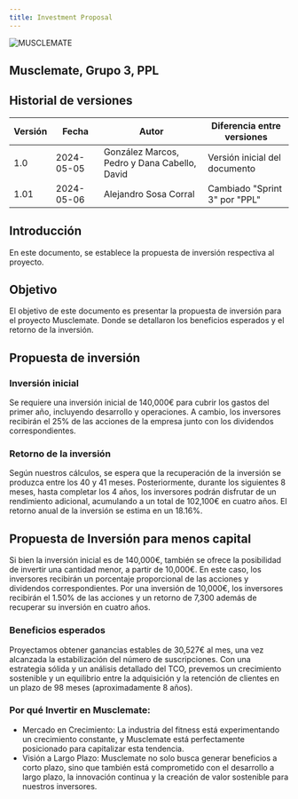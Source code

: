 ```yaml
---
title: Investment Proposal
---
```


![MUSCLEMATE](logo.png)

## Musclemate, Grupo 3, PPL

## Historial de versiones

| Versión | Fecha      | Autor                                        | Diferencia entre versiones                        |
| ------- | ---------- | -------------------------------------------- | ------------------------------------------------- |
| 1.0     | 2024-05-05 | González Marcos, Pedro y Dana Cabello, David | Versión inicial del documento                     |
| 1.01    | 2024-05-06 | Alejandro Sosa Corral | Cambiado "Sprint 3" por "PPL"                     |


## Introducción

En este documento, se establece la propuesta de inversión respectiva al proyecto.

## Objetivo

El objetivo de este documento es presentar la propuesta de inversión para el proyecto Musclemate. Donde se detallaron los beneficios esperados y el retorno de la inversión.

## Propuesta de inversión

### Inversión inicial


Se requiere una inversión inicial de 140,000€ para cubrir los gastos del primer año, incluyendo desarrollo y operaciones. A cambio, los inversores recibirán el 25% de las acciones de la empresa junto con los dividendos correspondientes. 


### Retorno de la inversión

Según nuestros cálculos, se espera que la recuperación de la inversión se produzca entre los 40 y 41 meses. Posteriormente, durante los siguientes 8 meses, hasta completar los 4 años, los inversores podrán disfrutar de un rendimiento adicional, acumulando a un total de 102,100€ en cuatro años. El retorno anual de la inversión se estima en un 18.16%.

## Propuesta de Inversión para menos capital

Si bien la inversión inicial es de 140,000€, también se ofrece la posibilidad de invertir una cantidad menor, a partir de 10,000€. En este caso, los inversores recibirán un porcentaje proporcional de las acciones y dividendos correspondientes. Por una inversión de 10,000€, los inversores recibirán el 1.50% de las acciones y un retorno de 7,300 además de recuperar su inversión en cuatro años.

### Beneficios esperados

Proyectamos obtener ganancias estables de 30,527€ al mes, una vez alcanzada la estabilización del número de suscripciones.
Con una estrategia sólida y un análisis detallado del TCO, prevemos un crecimiento sostenible y un equilibrio entre la adquisición y la retención de clientes en un plazo de 98 meses (aproximadamente 8 años).

### Por qué Invertir en Musclemate:

- Mercado en Crecimiento: La industria del fitness está experimentando un crecimiento constante, y Musclemate está perfectamente posicionado para capitalizar esta tendencia.
- Visión a Largo Plazo: Musclemate no solo busca generar beneficios a corto plazo, sino que también está comprometido con el desarrollo a largo plazo, la innovación continua y la creación de valor sostenible para nuestros inversores.









